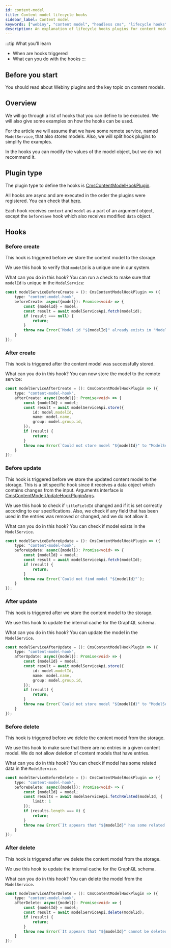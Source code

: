```yaml
---
id: content-model
title: Content model lifecycle hooks
sidebar_label: Content model
keywords: ["webiny", "content model", "headless cms", "lifecycle hooks", "plugins"]
description: An explanation of lifecycle hooks plugins for content models
---
```


:::tip What you'll learn
* When are hooks triggered
* What can you do with the hooks
:::

## Before you start
You should read about Webiny plugins and the key topic on content models.

## Overview
We will go through a list of hooks that you can define to be executed.
We will also give some examples on how the hooks can be used.

For the article we will assume that we have some remote service, named `ModelService`, that also stores models.
Also, we will split hook plugins to simplify the examples.

In the hooks you can modify the values of the model object, but we do not recommend it.

## Plugin type
The plugin type to define the hooks is [CmsContentModelHookPlugin](../../references/headless-cms/api/cmscontentmodelhookplugin.mdx).

All hooks are async and are executed in the order the plugins were registered. You can check that [here](https://github.com/webiny/webiny-js/blob/v5/packages/api-headless-cms/src/content/plugins/crud/contentModel/runContentModelLifecycleHooks.ts).

Each hook receives `context` and `model` as a part of an argument object, except the `beforeSave` hook which also receives modified `data` object.

## Hooks
### Before create
This hook is triggered before we store the content model to the storage.

We use this hook to verify that `modelId` is a unique one in our system.


What can you do in this hook? You can run a check to make sure that `modelId` is unique in the `ModelService`:
```ts title="modelServiceBeforeCreate.ts"
const modelServiceBeforeCreate = (): CmsContentModelHookPlugin => ({
	type: "content-model-hook",
	beforeCreate: async({model}): Promise<void> => {
	    const {modelId} = model;
	    const result = await modelServiceApi.fetch(modelid);
	    if (result === null) {
	        return;
	    }
	    throw new Error(`Model id "${modelId}" already exists in "ModelService".`);
	}
});
```

### After create
This hook is triggered after the content model was successfully stored.

What can you do in this hook? You can now store the model to the remote service:
```ts title="modelServiceAfterCreate.ts"
const modelServiceAfterCreate = (): CmsContentModelHookPlugin => ({
	type: "content-model-hook",
	afterCreate: async({model}): Promise<void> => {
	    const {modelId} = model;
	    const result = await modelServiceApi.store({
			id: model.modelId,
			name: model.name,
			group: model.group.id,
	    });
	    if (result) {
	        return;
	    }
	    throw new Error(`Could not store model "${modelId}" to "ModelService".`);
	}
});
```


### Before update
This hook is triggered before we store the updated content model to the storage.
This is a bit specific hook since it receives a data object which contains changes from the input.
Arguments interface is [CmsContentModelUpdateHookPluginArgs](../../reference/headless-cms/api/cmscontentmodelupdatehookpluginargs.mdx).

We use this hook to check if `titleFieldId` changed and if it is set correctly according to our specifications.
Also, we check if any field that has been used in the entries was removed or changed, and we do not allow it.

What can you do in this hook? You can check if model exists in the `ModelService`.
```ts title="modelServiceBeforeUpdate.ts"
const modelServiceBeforeUpdate = (): CmsContentModelHookPlugin => ({
	type: "content-model-hook",
	beforeUpdate: async({model}): Promise<void> => {
	    const {modelId} = model;
	    const result = await modelServiceApi.fetch(modelId);
	    if (result) {
	        return;
	    }
	    throw new Error(`Could not find model "${modelId}"`);
	}
});
```


### After update
This hook is triggered after we store the content model to the storage.

We use this hook to update the internal cache for the GraphQL schema.

What can you do in this hook? You can update the model in the `ModelService`.
```ts title="modelServiceAfterUpdate.ts"
const modelServiceAfterUpdate = (): CmsContentModelHookPlugin => ({
	type: "content-model-hook",
	afterUpdate: async({model}): Promise<void> => {
	    const {modelId} = model;
	    const result = await modelServiceApi.store({
			id: model.modelId,
			name: model.name,
			group: model.group.id,
	    });
	    if (result) {
	        return;
	    }
	    throw new Error(`Could not store model "${modelId}" to "ModelService".`);
	}
});
```

### Before delete
This hook is triggered before we delete the content model from the storage.

We use this hook to make sure that there are no entries in a given content model.
We do not allow deletion of content models that have entries.

What can you do in this hook? You can check if model has some related data in the `ModelService`.
```ts title="modelServiceBeforeDelete.ts"
const modelServiceBeforeDelete = (): CmsContentModelHookPlugin => ({
	type: "content-model-hook",
	beforeDelete: async({model}): Promise<void> => {
	    const {modelId} = model;
	    const results = await modelServiceApi.fetchRelated(modelId, {
	        limit: 1
	    });
	    if (results.length === 0) {
	        return;
	    }
	    throw new Error(`It appears that "${modelId}" has some related data in the "ModelService".`);
	}
});
```

### After delete
This hook is triggered after we delete the content model from the storage.

We use this hook to update the internal cache for the GraphQL schema.

What can you do in this hook? You can delete the model from the `ModelService`.
```ts title="modelServiceAfterDelete.ts"
const modelServiceAfterDelete = (): CmsContentModelHookPlugin => ({
	type: "content-model-hook",
	afterDelete: async({model}): Promise<void> => {
	    const {modelId} = model;
	    const result = await modelServiceApi.delete(modelId);
	    if (result) {
	        return;
	    }
	    throw new Error(`It appears that "${modelId}" cannot be deleted from "ModelService".`);
	}
});
```
